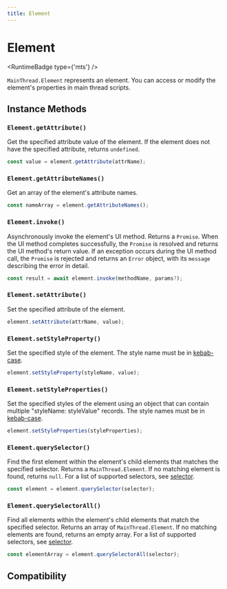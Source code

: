 ```yaml
---
title: Element
---
```



# Element

<RuntimeBadge type={'mts'} />

`MainThread.Element` represents an element. You can access or modify the element's properties in main thread scripts.

## Instance Methods

### `Element.getAttribute()`

Get the specified attribute value of the element. If the element does not have the specified attribute, returns `undefined`.

```ts
const value = element.getAttribute(attrName);
```

### `Element.getAttributeNames()`

Get an array of the element's attribute names.

```ts
const nameArray = element.getAttributeNames();
```

### `Element.invoke()`

Asynchronously invoke the element's UI method. Returns a `Promise`. When the UI method completes successfully, the `Promise` is resolved and returns the UI method's return value. If an exception occurs during the UI method call, the `Promise` is rejected and returns an `Error` object, with its `message` describing the error in detail.

```ts
const result = await element.invoke(methodName, params?);
```

### `Element.setAttribute()`

Set the specified attribute of the element.

```ts
element.setAttribute(attrName, value);
```

### `Element.setStyleProperty()`

Set the specified style of the element. The style name must be in [kebab-case](https://developer.mozilla.org/en-US/docs/Glossary/Kebab_case).

```ts
element.setStyleProperty(styleName, value);
```

### `Element.setStyleProperties()`

Set the specified styles of the element using an object that can contain multiple "styleName: styleValue" records. The style names must be in [kebab-case](https://developer.mozilla.org/en-US/docs/Glossary/Kebab_case).

```ts
element.setStyleProperties(styleProperties);
```

### `Element.querySelector()`

Find the first element within the element's child elements that matches the specified selector. Returns a `MainThread.Element`. If no matching element is found, returns `null`. For a list of supported selectors, see [selector](../selector-query/selector-query-select#selector).

```ts
const element = element.querySelector(selector);
```

### `Element.querySelectorAll()`

Find all elements within the element's child elements that match the specified selector. Returns an array of `MainThread.Element`. If no matching elements are found, returns an empty array. For a list of supported selectors, see [selector](../selector-query/selector-query-select#selector).

```ts
const elementArray = element.querySelectorAll(selector);
```

## Compatibility


<LegacyCompatTable metadata="lynx-api/main-thread/Element" />
